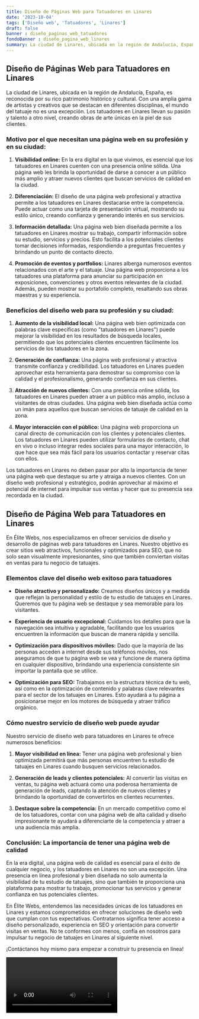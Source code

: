 ```yaml
---
title: Diseño de Páginas Web para Tatuadores en Linares
date: '2023-10-04'
tags: ['Diseño web', 'Tatuadores', 'Linares']
draft: false
banner : diseño_paginas_web_tatuadores
fondoBanner : diseño_pagina_web_linares
summary: La ciudad de Linares, ubicada en la región de Andalucía, España, es reconocida por su rico patrimonio histórico y cultural. Con una amplia gama de artistas y creativos que se destacan en diferentes disciplinas, el mundo del tatuaje no es una excepción. Los tatuadores en Linares llevan su pasión y talento a otro nivel, creando obras de arte únicas en la piel de sus clientes.
---
```


## Diseño de Páginas Web para Tatuadores en Linares

La ciudad de Linares, ubicada en la región de Andalucía, España, es reconocida por su rico patrimonio histórico y cultural. Con una amplia gama de artistas y creativos que se destacan en diferentes disciplinas, el mundo del tatuaje no es una excepción. Los tatuadores en Linares llevan su pasión y talento a otro nivel, creando obras de arte únicas en la piel de sus clientes.

### Motivo por el que necesitan una página web en su profesión y en su ciudad:

1. **Visibilidad online:** En la era digital en la que vivimos, es esencial que los tatuadores en Linares cuenten con una presencia online sólida. Una página web les brinda la oportunidad de darse a conocer a un público más amplio y atraer nuevos clientes que buscan servicios de calidad en la ciudad.

2. **Diferenciación:** El diseño de una página web profesional y atractiva permite a los tatuadores en Linares destacarse entre la competencia. Puede actuar como una tarjeta de presentación virtual, mostrando su estilo único, creando confianza y generando interés en sus servicios.

3. **Información detallada:** Una página web bien diseñada permite a los tatuadores en Linares mostrar su trabajo, compartir información sobre su estudio, servicios y precios. Esto facilita a los potenciales clientes tomar decisiones informadas, respondiendo a preguntas frecuentes y brindando un punto de contacto directo.

4. **Promoción de eventos y portfolios:** Linares alberga numerosos eventos relacionados con el arte y el tatuaje. Una página web proporciona a los tatuadores una plataforma para anunciar su participación en exposiciones, convenciones y otros eventos relevantes de la ciudad. Además, pueden mostrar su portafolio completo, resaltando sus obras maestras y su experiencia.

### Beneficios del diseño web para su profesión y su ciudad:

1. **Aumento de la visibilidad local:** Una página web bien optimizada con palabras clave específicas (como "tatuadores en Linares") puede mejorar la visibilidad en los resultados de búsqueda locales, permitiendo que los potenciales clientes encuentren fácilmente los servicios de los tatuadores en la zona.

2. **Generación de confianza:** Una página web profesional y atractiva transmite confianza y credibilidad. Los tatuadores en Linares pueden aprovechar esta herramienta para demostrar su compromiso con la calidad y el profesionalismo, generando confianza en sus clientes.

3. **Atracción de nuevos clientes:** Con una presencia online sólida, los tatuadores en Linares pueden atraer a un público más amplio, incluso a visitantes de otras ciudades. Una página web bien diseñada actúa como un imán para aquellos que buscan servicios de tatuaje de calidad en la zona.

4. **Mayor interacción con el público:** Una página web proporciona un canal directo de comunicación con los clientes y potenciales clientes. Los tatuadores en Linares pueden utilizar formularios de contacto, chat en vivo o incluso integrar redes sociales para una mayor interacción, lo que hace que sea más fácil para los usuarios contactar y reservar citas con ellos.

Los tatuadores en Linares no deben pasar por alto la importancia de tener una página web que destaque su arte y atraiga a nuevos clientes. Con un diseño web profesional y estratégico, podrán aprovechar al máximo el potencial de internet para impulsar sus ventas y hacer que su presencia sea recordada en la ciudad.

<GifSeo />

<Cta />

## Diseño de Página Web para Tatuadores en Linares

En Élite Webs, nos especializamos en ofrecer servicios de diseño y desarrollo de páginas web para tatuadores en Linares. Nuestro objetivo es crear sitios web atractivos, funcionales y optimizados para SEO, que no solo sean visualmente impresionantes, sino que también conviertan visitas en ventas para tu negocio de tatuajes.

### Elementos clave del diseño web exitoso para tatuadores

- **Diseño atractivo y personalizado:** Creamos diseños únicos y a medida que reflejan la personalidad y estilo de tu estudio de tatuajes en Linares. Queremos que tu página web se destaque y sea memorable para los visitantes.

- **Experiencia de usuario excepcional:** Cuidamos los detalles para que la navegación sea intuitiva y agradable, facilitando que los usuarios encuentren la información que buscan de manera rápida y sencilla. 

- **Optimización para dispositivos móviles:** Dado que la mayoría de las personas acceden a internet desde sus teléfonos móviles, nos aseguramos de que tu página web se vea y funcione de manera óptima en cualquier dispositivo, brindando una experiencia consistente sin importar la pantalla que se utilice.

- **Optimización para SEO:** Trabajamos en la estructura técnica de tu web, así como en la optimización de contenido y palabras clave relevantes para el sector de los tatuajes en Linares. Esto ayudará a tu página a posicionarse mejor en los motores de búsqueda y atraer tráfico orgánico.

### Cómo nuestro servicio de diseño web puede ayudar

Nuestro servicio de diseño web para tatuadores en Linares te ofrece numerosos beneficios:

1. **Mayor visibilidad en línea:** Tener una página web profesional y bien optimizada permitirá que más personas encuentren tu estudio de tatuajes en Linares cuando busquen servicios relacionados.

2. **Generación de leads y clientes potenciales:** Al convertir las visitas en ventas, tu página web actuará como una poderosa herramienta de generación de leads, captando la atención de nuevos clientes y brindando la oportunidad de convertirlos en clientes recurrentes.

3. **Destaque sobre la competencia:** En un mercado competitivo como el de los tatuadores, contar con una página web de alta calidad y diseño impresionante te ayudará a diferenciarte de la competencia y atraer a una audiencia más amplia.

### Conclusión: La importancia de tener una página web de calidad

En la era digital, una página web de calidad es esencial para el éxito de cualquier negocio, y los tatuadores en Linares no son una excepción. Una presencia en línea profesional y bien diseñada no solo aumenta la visibilidad de tu estudio de tatuajes, sino que también te proporciona una plataforma para mostrar tu trabajo, promocionar tus servicios y generar confianza en tus potenciales clientes.

En Élite Webs, entendemos las necesidades únicas de los tatuadores en Linares y estamos comprometidos en ofrecer soluciones de diseño web que cumplan con tus expectativas. Contratarnos significa tener acceso a diseño personalizado, experiencia en SEO y orientación para convertir visitas en ventas. No te conformes con menos, confía en nosotros para impulsar tu negocio de tatuajes en Linares al siguiente nivel.

¡Contáctanos hoy mismo para empezar a construir tu presencia en línea!

<Video />

<CtaBot job='Tatuadores' city='Linares'/>

<Gmaps query='Linares+españa+maps' />